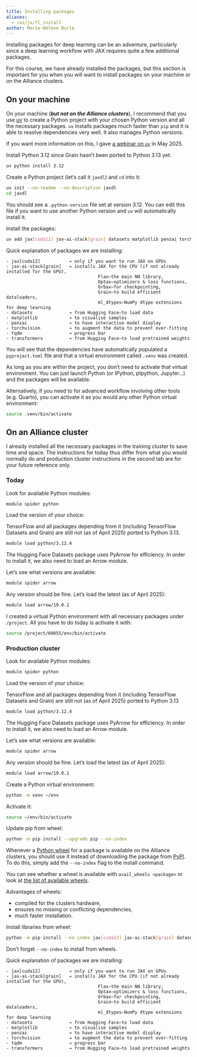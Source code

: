 ```yaml
---
title: Installing packages
aliases:
  - /ai/jx/fl_install
author: Marie-Hélène Burle
---
```


:::{.def}

Installing packages for deep learning can be an adventure, particularly since a deep learning workflow with JAX requires quite a few additional packages.

For this course, we have already installed the packages, but this section is important for you when you will want to install packages on your machine or on the Alliance clusters.

:::

## On your machine

On your machine (***but not on the Alliance clusters***), I recommend that you use [uv](https://docs.astral.sh/uv/) to create a Python project with your chosen Python version and all the necessary packages. `uv` installs packages much faster than `pip` and it is able to resolve dependencies very well. It also manages Python versions.

:::{.note}

If you want more information on this, I gave [a webinar on `uv`](/python/wb_uv) in May 2025.

:::

Install Python 3.12 since Grain hasn't been ported to Python 3.13 yet:

```.bash
uv python install 3.12
```

Create a Python project (let's call it `jaxdl`) and `cd` into it:

```.bash
uv init --no-readme --no-description jaxdl
cd jaxdl
```

You should see a `.python-version` file set at version 3.12. You can edit this file if you want to use another Python version and `uv` will automatically install it.

Install the packages:

```.bash
uv add jax[cuda12] jax-ai-stack[grain] datasets matplotlib penzai torchvision tqdm transformers
```

:::{.note}

Quick explanation of packages we are installing:

```
- jax[cuda12]           ➔ only if you want to run JAX on GPUs
- jax-ai-stack[grain]   ➔ installs JAX for the CPU (if not already installed for the GPU),
                                   Flax—the main NN library,
                                   Optax—optimizers & loss functions,
                                   Orbax—for checkpointing,
                                   Grain—to build efficient dataloaders,
          						   ml_dtypes—NumPy dtype extensions for deep learning
- datasets              ➔ from Hugging Face—to load data
- matplotlib            ➔ to visualise samples
- penzai                ➔ to have interactive model display
- torchvision           ➔ to augment the data to prevent over-fitting
- tqdm                  ➔ progress bar
- transformers          ➔ from Hugging Face—to load pretrained weights
```

:::

You will see that the dependencies have automatically populated a `pyproject.toml` file and that a virtual environment called `.venv` was created.

As long as you are within the project, you don't need to activate that virtual environment. You can just launch Python (or IPython, ptpython, Jupyter...) and the packages will be available.

Alternatively, if you need to for advanced workflow involving other tools (e.g. Quarto), you can activate it as you would any other Python virtual environment:

```.bash
source .venv/bin/activate
```

## On an Alliance cluster

:::{.note}

I already installed all the necessary packages in the training cluster to save time and space. The instructions for today thus differ from what you would normally do and production cluster instructions in the second tab are for your future reference only.

:::

::: {.panel-tabset}

### Today

Look for available Python modules:

```.bash
module spider python
```

Load the version of your choice:

:::{.note}

TensorFlow and all packages depending from it (including TensorFlow Datasets and Grain) are still not (as of April 2025) ported to Python 3.13.

:::

```.bash
module load python/3.12.4
```

The Hugging Face Datasets package uses PyArrow for efficiency. In order to install it, we also need to load an Arrow module.

Let's see what versions are available:

```.bash
module spider arrow
```

Any version should be fine. Let's load the latest (as of April 2025):

```.bash
module load arrow/19.0.1
```

I created a virtual Python environment with all necessary packages under `/project`. All you have to do today is activate it with:

```.bash
source /project/60055/env/bin/activate
```

### Production cluster

Look for available Python modules:

```.bash
module spider python
```

Load the version of your choice:

:::{.note}

TensorFlow and all packages depending from it (including TensorFlow Datasets and Grain) are still not (as of April 2025) ported to Python 3.13

:::

```.bash
module load python/3.12.4
```

The Hugging Face Datasets package uses PyArrow for efficiency. In order to install it, we also need to load an Arrow module.

Let's see what versions are available:

```.bash
module spider arrow
```

Any version should be fine. Let's load the latest (as of April 2025):

```.bash
module load arrow/19.0.1
```

Create a Python virtual environment:

```.bash
python -m venv ~/env
```

Activate it:

```.bash
source ~/env/bin/activate
```

Update pip from wheel:

```.bash
python -m pip install --upgrade pip --no-index
```

:::{.note}

Whenever a [Python wheel](https://pythonwheels.com/) for a package is available on the Alliance clusters, you should use it instead of downloading the package from [PyPI](https://pypi.org/). To do this, simply add the `--no-index` flag to the install command.

You can see whether a wheel is available with `avail_wheels <package>` or look at [the list of available wheels](https://docs.alliancecan.ca/wiki/Available_Python_wheels).

Advantages of wheels:

- compiled for the clusters hardware,
- ensures no missing or conflicting dependencies,
- much faster installation.

:::

Install libraries from wheel:

```.bash
python -m pip install --no-index jax[cuda12] jax-ai-stack[grain] datasets matplotlib penzai torchvision tqdm transformers
```

:::{.note}

Don't forget `--no-index` to install from wheels.

:::

:::{.note}

Quick explanation of packages we are installing:

```
- jax[cuda12]           ➔ only if you want to run JAX on GPUs
- jax-ai-stack[grain]   ➔ installs JAX for the CPU (if not already installed for the GPU),
                                   Flax—the main NN library,
                                   Optax—optimizers & loss functions,
                                   Orbax—for checkpointing,
                                   Grain—to build efficient dataloaders,
          						   ml_dtypes—NumPy dtype extensions for deep learning
- datasets              ➔ from Hugging Face—to load data
- matplotlib            ➔ to visualise samples
- penzai                ➔ to have interactive model display
- torchvision           ➔ to augment the data to prevent over-fitting
- tqdm                  ➔ progress bar
- transformers          ➔ from Hugging Face—to load pretrained weights
```

:::

:::
